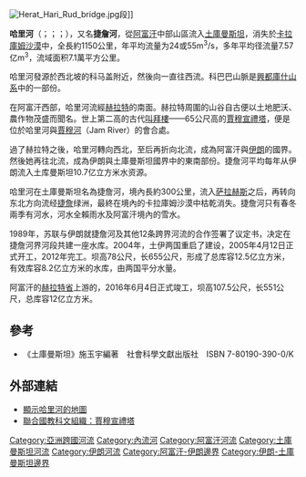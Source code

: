 {{noteTA|G1=地名|G2=U}}
{{Infobox river
| name = 哈里河
| image = Jam1.jpg
| image_size = 260
| image_caption = 哈里河與河畔的[[賈穆宣禮塔|賈穆宣禮塔]]
| basin_countries = {{flag|Afghanistan|Taliban}}<br />{{IRN}}<br />{{TKM}}
| source1_location =  {{le|巴巴山脈|Koh-i Baba}}
| mouth_location = [[卡拉庫姆沙漠|卡拉庫姆沙漠]]
| progression =
| length = {{convert|1100|km|mi|abbr=on}}
| source1_elevation =
| mouth_elevation =
| discharge1_avg =
| basin_size = 39,300 平方公里
| river_system =
| tributaries_south = [[تگاب_اوشلان|تگاب اوشلان]]
}}
[[File:Herat_Hari_Rud_bridge.jpg|thumb]]段]]

'''哈里河'''（{{lang-fa|هریرود}}；{{lang-prs|هری رود}}；{{lang-ps|د هري سیند}}；{{lang-tk|Tejen derýasy}}），又名'''捷詹河'''，從[[阿富汗|阿富汗]]中部山區流入[[土庫曼斯坦|土庫曼斯坦]]，消失於[[卡拉庫姆沙漠|卡拉庫姆沙漠]]中，全長約1150公里，年平均流量为24或55m<sup>3</sup>/s，多年平均径流量7.57亿m<sup>3</sup>，流域面积7.1萬平方公里。

哈里河發源於{{le|巴巴山脈|Koh-i Baba}}西北坡的科马盖附近，然後向一直往西流。科巴巴山脈是[[興都庫什山脈|興都庫什山系]]中的一部份。

在阿富汗西部，哈里河流經[[赫拉特|赫拉特]]的南面。赫拉特周圍的山谷自古便以土地肥沃、農作物茂盛而聞名。世上第二高的古代[[叫拜樓|叫拜樓]]——65公尺高的[[賈穆宣禮塔|賈穆宣禮塔]]，便是位於哈里河與[[賈穆河|賈穆河]]（Jam River）的會合處。

過了赫拉特之後，哈里河轉向西北，至{{le|古里安|Ghurian}}后再折向北流，成為阿富汗與[[伊朗|伊朗]]的國界。然後她再往北流，成為伊朗與土庫曼斯坦國界中的東南部份。捷詹河平均每年从伊朗流入土库曼斯坦10.7亿立方米水资源。

哈里河在土庫曼斯坦名為捷詹河，境內長約300公里，流入[[萨拉赫斯|萨拉赫斯]]之后，再转向东北方向流经[[捷詹|捷詹]]绿洲，最終在境內的卡拉庫姆沙漠中枯乾消失。捷詹河只有春冬兩季有河水，河水全賴雨水及阿富汗境內的雪水。

1989年，苏联与伊朗就捷詹河及其他12条跨界河流的合作签署了议定书，决定在捷詹河界河段共建一座水库。2004年，土伊两国重启了{{tsl|en|Iran–Turkmenistan Friendship Dam|伊朗-土库曼斯坦友谊坝}}建设，2005年4月12日正式开工，2012年完工。坝高78公尺，长655公尺，形成了总库容12.5亿立方米，有效库容8.2亿立方米的水库，由两国平分水量。 
  
阿富汗的[[赫拉特省|赫拉特省]]上游的{{le|阿富汗－印度友谊坝|Afghan-India Friendship Dam}}，2016年6月4日正式竣工，坝高107.5公尺，长551公尺，总库容12亿立方米。
== 參考 ==
*《土庫曼斯坦》施玉宇編著　社會科學文獻出版社　ISBN 7-80190-390-0/K

== 外部連結 ==
*[http://www.lib.utexas.edu/maps/middle_east_and_asia/afghanistan_topo86.jpg 顯示哈里河的地圖]{{Wayback|url=http://www.lib.utexas.edu/maps/middle_east_and_asia/afghanistan_topo86.jpg |date=20161229162538 }}{{en}}
*[http://www.unesco.org/bpi/eng/unescopress/2002/02-45e.shtml 聯合國教科文組織：賈穆宣禮塔]{{Wayback|url=http://www.unesco.org/bpi/eng/unescopress/2002/02-45e.shtml |date=20160516150509 }}{{en}}


{{coord|34|39|N|66|43|E|display=title|region:AF_type:river_source:dewiki}}

{{DEFAULTSORT:Hari}}
[[Category:亞洲跨國河流|Category:亞洲跨國河流]]
[[Category:內流河|Category:內流河]]
[[Category:阿富汗河流|Category:阿富汗河流]]
[[Category:土庫曼斯坦河流|Category:土庫曼斯坦河流]]
[[Category:伊朗河流|Category:伊朗河流]]
[[Category:阿富汗-伊朗邊界|Category:阿富汗-伊朗邊界]]
[[Category:伊朗-土庫曼斯坦邊界|Category:伊朗-土庫曼斯坦邊界]]